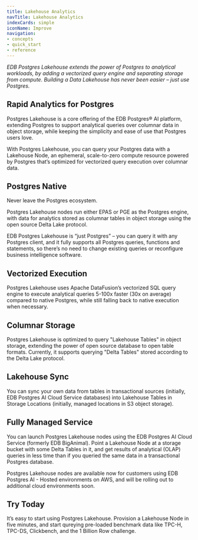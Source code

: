 ```yaml
---
title: Lakehouse Analytics
navTitle: Lakehouse Analytics
indexCards: simple
iconName: Improve
navigation:
- concepts
- quick_start
- reference
---
```


_EDB Postgres Lakehouse extends the power of Postgres to analytical workloads,
by adding a vectorized query engine and separating storage from compute. Building
a Data Lakehouse has never been easier – just use Postgres._

## Rapid Analytics for Postgres

Postgres Lakehouse is a core offering of the EDB Postgres® AI platform, extending
Postgres to support analytical queries over columnar data in object storage,
while keeping the simplicity and ease of use that Postgres users love.

With Postgres Lakehouse, you can query your Postgres data with a Lakehouse Node,
an ephemeral, scale-to-zero compute resource powered by Postgres that’s optimized for
vectorized query execution over columnar data.

## Postgres Native

Never leave the Postgres ecosystem.

Postgres Lakehouse nodes run either EPAS or PGE as the Postgres engine, with
data for analytics stored as columnar tables in object storage using the
open source Delta Lake protocol.

EDB Postgres Lakehouse is “just Postgres” – you can query it with any Postgres
client, and it fully supports all Postgres queries, functions and statements, so
there’s no need to change existing queries or reconfigure business
intelligence software.

## Vectorized Execution

Postgres Lakehouse uses Apache DataFusion’s vectorized SQL query engine to
execute analytical queries 5-100x faster (30x on average) compared to native
Postgres, while still falling back to native execution when necessary.

## Columnar Storage

Postgres Lakehouse is optimized to query "Lakehouse Tables" in object storage,
extending the power of open source database to open table formats. Currently,
it supports querying "Delta Tables" stored according to the Delta Lake protocol.

## Lakehouse Sync

You can sync your own data from tables in transactional sources (initially, EDB
Postgres AI Cloud Service databases) into Lakehouse Tables in Storage Locations
(initially, managed locations in S3 object storage).

## Fully Managed Service

You can launch Postgres Lakehouse nodes using the EDB Postgres AI Cloud
Service (formerly EDB BigAnimal). Point a Lakehouse Node at a storage bucket
with some Delta Tables in it, and get results of analytical (OLAP) queries in
less time than if you queried the same data in a transactional Postgres database.

Postgres Lakehouse nodes are available now for customers using
EDB Postgres AI - Hosted environments on AWS, and will be rolling out
to additional cloud environments soon.

## Try Today

It’s easy to start using Postgres Lakehouse. Provision a Lakehouse Node in five
minutes, and start qureying pre-loaded benchmark data like TPC-H, TPC-DS,
Clickbench, and the 1 Billion Row challenge.

